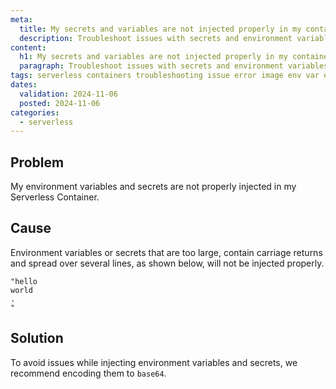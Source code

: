 ```yaml
---
meta:
  title: My secrets and variables are not injected properly in my container
  description: Troubleshoot issues with secrets and environment variables while using Scaleway Serverless Containers.
content:
  h1: My secrets and variables are not injected properly in my container
  paragraph: Troubleshoot issues with secrets and environment variables while using Scaleway Serverless Containers.
tags: serverless containers troubleshooting issue error image env var environment variables secrets secret manager
dates:
  validation: 2024-11-06
  posted: 2024-11-06
categories:
  - serverless
---
```


## Problem

My environment variables and secrets are not properly injected in my Serverless Container.

## Cause

Environment variables or secrets that are too large, contain carriage returns and spread over several lines, as shown below, will not be injected properly.

```
"hello
world
.
"
```

## Solution 

To avoid issues while injecting environment variables and secrets, we recommend encoding them to `base64`.
